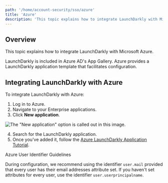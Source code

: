 ```yaml
---
path: '/home/account-security/sso/azure'
title: 'Azure'
description: 'This topic explains how to integrate LaunchDarkly with Microsoft Azure, using a template from Azure''s App Gallery.'
---
```


## Overview

This topic explains how to integrate LaunchDarkly with Microsoft Azure.

LaunchDarkly is included in Azure AD's App Gallery. Azure provides a LaunchDarkly application template that facilitates configuration.

## Integrating LaunchDarkly with Azure

To integrate LaunchDarkly with Azure:

1. Log in to Azure.
2. Navigate to your Enterprise applications.
3. Click **New application**.

![The "New application" option is called out in this image.](../../../../images/azure-new-application.png)

4. Search for the LaunchDarkly application.
5. Once you've added it, follow the [Azure LaunchDarkly Application Tutorial](https://docs.microsoft.com/en-us/azure/active-directory/active-directory-saas-launchdarkly-tutorial).

<Callout intent="info">
  <CalloutTitle>Azure User Identifier Guidelines</CalloutTitle>
  <CalloutDescription>

During configuration, we recommend using the identifier `user.mail` provided that every user has their email
addresses attribute set. If you haven't set attributes for every user, use the identifier `user.userprincipalname`.

  </CalloutDescription>
</Callout>
